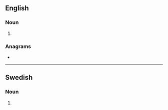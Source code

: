 ==English==

===Noun===
{{head|en|noun plural form}}

# {{plural of|deciliter|lang=en}}

===Anagrams===
* {{anagrams|en|decilitres}}

----

==Swedish==

===Noun===
{{head|sv|noun form}}

# {{sv-noun-form-indef-gen|deciliter}}